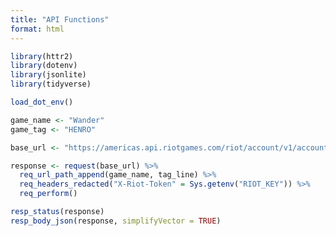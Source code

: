 ```yaml
---
title: "API Functions"
format: html
---
```


```r
library(httr2)
library(dotenv)
library(jsonlite)
library(tidyverse)

load_dot_env()
```

```r
game_name <- "Wander"
game_tag <- "HENRO"

base_url <- "https://americas.api.riotgames.com/riot/account/v1/accounts/by-riot-id"

response <- request(base_url) %>%
  req_url_path_append(game_name, tag_line) %>%
  req_headers_redacted("X-Riot-Token" = Sys.getenv("RIOT_KEY")) %>%
  req_perform()

resp_status(response)
resp_body_json(response, simplifyVector = TRUE)
```

